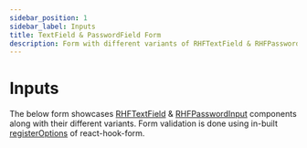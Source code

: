 ```yaml
---
sidebar_position: 1
sidebar_label: Inputs
title: TextField & PasswordField Form
description: Form with different variants of RHFTextField & RHFPasswordInput with inbuilt validation using react-hook-form.
---
```



# Inputs

The below form showcases [RHFTextField](../components/inputs/RHFTextField) & 
[RHFPasswordInput](../components/inputs/RHFPasswordInput) components along with their
different variants. Form validation is done using in-built
[registerOptions](https://react-hook-form.com/docs/useform/register) of react-hook-form.

<TextAndPasswordInputForm />